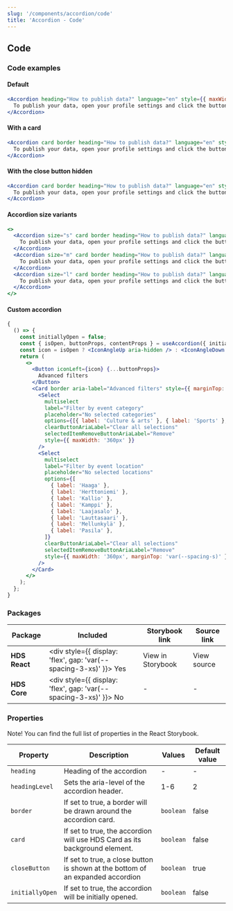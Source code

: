 ```yaml
---
slug: '/components/accordion/code'
title: 'Accordion - Code'
---
```





## Code

### Code examples

#### Default

<Playground>


```jsx
<Accordion heading="How to publish data?" language="en" style={{ maxWidth: '360px' }}>
  To publish your data, open your profile settings and click the button 'Publish'.
</Accordion>
```

</Playground>


#### With a card

<Playground>


```jsx
<Accordion card border heading="How to publish data?" language="en" style={{ maxWidth: '360px' }}>
  To publish your data, open your profile settings and click the button 'Publish'.
</Accordion>
```

</Playground>


#### With the close button hidden

<Playground>


```jsx
<Accordion card border heading="How to publish data?" language="en" style={{ maxWidth: '360px' }}>
  To publish your data, open your profile settings and click the button 'Publish'.
</Accordion>
```

</Playground>

#### Accordion size variants

<Playground>

```jsx
<>
  <Accordion size="s" card border heading="How to publish data?" language="en" style={{ maxWidth: '360px' }}>
    To publish your data, open your profile settings and click the button 'Publish'.
  </Accordion>
  <Accordion size="m" card border heading="How to publish data?" language="en" style={{ maxWidth: '360px', marginTop: 'var(--spacing-s)' }}>
    To publish your data, open your profile settings and click the button 'Publish'.
  </Accordion>
  <Accordion size="l" card border heading="How to publish data?" language="en" style={{ maxWidth: '360px', marginTop: 'var(--spacing-s)' }}>
    To publish your data, open your profile settings and click the button 'Publish'.
  </Accordion>
</>
```

</Playground>


#### Custom accordion

<Playground>


```jsx
{
  () => {
    const initiallyOpen = false;
    const { isOpen, buttonProps, contentProps } = useAccordion({ initiallyOpen });
    const icon = isOpen ? <IconAngleUp aria-hidden /> : <IconAngleDown aria-hidden />;
    return (
      <>
        <Button iconLeft={icon} {...buttonProps}>
          Advanced filters
        </Button>
        <Card border aria-label="Advanced filters" style={{ marginTop: 'var(--spacing-m)' }} {...contentProps}>
          <Select
            multiselect
            label="Filter by event category"
            placeholder="No selected categories"
            options={[{ label: 'Culture & arts' }, { label: 'Sports' }, { label: 'Museums' }, { label: 'Music' }]}
            clearButtonAriaLabel="Clear all selections"
            selectedItemRemoveButtonAriaLabel="Remove"
            style={{ maxWidth: '360px' }}
          />
          <Select
            multiselect
            label="Filter by event location"
            placeholder="No selected locations"
            options={[
              { label: 'Haaga' },
              { label: 'Herttoniemi' },
              { label: 'Kallio' },
              { label: 'Kamppi' },
              { label: 'Laajasalo' },
              { label: 'Lauttasaari' },
              { label: 'Mellunkylä' },
              { label: 'Pasila' },
            ]}
            clearButtonAriaLabel="Clear all selections"
            selectedItemRemoveButtonAriaLabel="Remove"
            style={{ maxWidth: '360px', marginTop: 'var(--spacing-s)' }}
          />
        </Card>
      </>
    );
  };
}
```

</Playground>


### Packages

| Package       | Included                                                                                        | Storybook link                                                                                                      | Source link                                                                                                                                                                    |
| ------------- | ----------------------------------------------------------------------------------------------- | ------------------------------------------------------------------------------------------------------------------- | ------------------------------------------------------------------------------------------------------------------------------------------------------------------------------ |
| **HDS React** | <div style={{ display: 'flex', gap: 'var(--spacing-3-xs)' }}><IconCheckCircleFill /> Yes </div> | <Link openInNewTab openInNewTabAriaLabel="Opens in a new tab" href="/storybook/react/?path=/story/components-accordion--default">View in Storybook</Link>   | <ExternalLink openInNewTab openInNewTabAriaLabel="Opens in a new tab" href="https://github.com/City-of-Helsinki/helsinki-design-system/blob/master/packages/react/src/components/accordion/Accordion.tsx">View source</ExternalLink>   |
| **HDS Core**  | <div style={{ display: 'flex', gap: 'var(--spacing-3-xs)' }}><IconCrossCircle /> No </div>      | -                                                                                                                   | -                                                                                                                                                                              |

### Properties

Note! You can find the full list of properties in the <Link openInNewTab openInNewTabAriaLabel="Opens in a new tab" href="/storybook/react/?path=/docs/components-accordion--default">React Storybook.</Link>

| Property        | Description                                                                    | Values    | Default value |
| --------------- | ------------------------------------------------------------------------------ | --------- | ------------- |
| `heading`       | Heading of the accordion                                                       | -         | -             |
| `headingLevel`  | Sets the aria-level of the accordion header.                                   | 1-6       | 2             |
| `border`        | If set to true, a border will be drawn around the accordion card.              | `boolean` | false         |
| `card`          | If set to true, the accordion will use HDS Card as its background element.     | `boolean` | false         |
| `closeButton`   | If set to true, a close button is shown at the bottom of an expanded accordion | `boolean` | true          |
| `initiallyOpen` | If set to true, the accordion will be initially opened.                        | `boolean` | false         |
